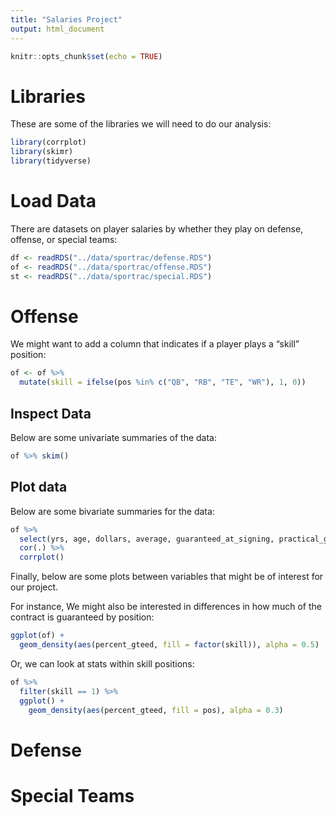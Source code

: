 ```yaml
---
title: "Salaries Project"
output: html_document
---
```


```r
knitr::opts_chunk$set(echo = TRUE)
```

# Libraries

These are some of the libraries we will need to do our analysis:
```r
library(corrplot)
library(skimr)
library(tidyverse) 
```


# Load Data

There are datasets on player salaries by whether they play on defense, offense, or special teams:
```r
df <- readRDS("../data/sportrac/defense.RDS")
of <- readRDS("../data/sportrac/offense.RDS")
st <- readRDS("../data/sportrac/special.RDS")
```


# Offense

We might want to add a column that indicates if a player plays a "skill" position:
```r
of <- of %>%
  mutate(skill = ifelse(pos %in% c("QB", "RB", "TE", "WR"), 1, 0)) 
```

## Inspect Data

Below are some univariate summaries of the data:

```r
of %>% skim()
```


## Plot data

Below are some bivariate summaries for the data:
```r
of %>%
  select(yrs, age, dollars, average, guaranteed_at_signing, practical_guarantees, percent_gteed) %>%
  cor(.) %>%
  corrplot()
```

Finally, below are some plots between variables that might be of interest for our project.

For instance, We might also be interested in differences in how much of the contract is guaranteed by position:
```r
ggplot(of) + 
  geom_density(aes(percent_gteed, fill = factor(skill)), alpha = 0.5)
```


Or, we can look at stats within skill positions:
```r
of %>%
  filter(skill == 1) %>%
  ggplot() +
    geom_density(aes(percent_gteed, fill = pos), alpha = 0.3)
```


# Defense

# Special Teams
